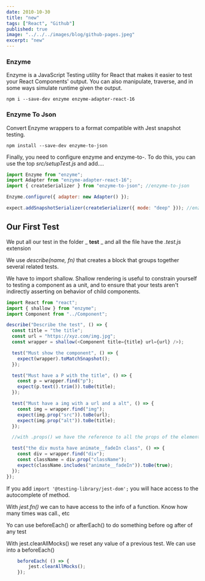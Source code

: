 ```yaml
---
date: 2010-10-30
title: "new"
tags: ["React", "Github"]
published: true
image: "../../../images/blog/github-pages.jpeg"
excerpt: "new"
---
```


### Enzyme

Enzyme is a JavaScript Testing utility for React that makes it easier to test your React Components' output. You can also manipulate, traverse, and in some ways simulate runtime given the output.

```
npm i --save-dev enzyme enzyme-adapter-react-16
```

### Enzyme To Json

Convert Enzyme wrappers to a format compatible with Jest snapshot testing.

```
npm install --save-dev enzyme-to-json
```

Finally, you need to configure enzyme and enzyme-to-.
To do this, you can use the top _src/setupTest.js_ and add....

```js
import Enzyme from "enzyme";
import Adapter from "enzyme-adapter-react-16";
import { createSerializer } from "enzyme-to-json"; //enzyme-to-json

Enzyme.configure({ adapter: new Adapter() });

expect.addSnapshotSerializer(createSerializer({ mode: "deep" })); //enzyme-to-json
```

## Our First Test

We put all our test in the folder _ **test** _ and all the file have the _.test.js_ extension

We use _describe(name, fn)_ that creates a block that groups together several related tests.

We have to import shallow. Shallow rendering is useful to constrain
yourself to testing a component as a unit, and to ensure that your tests aren't indirectly asserting on behavior of child components.

```js
import React from "react";
import { shallow } from "enzyme";
import Component from "../Component";

describe("Describe the test", () => {
  const title = "the title";
  const url = "https://xyz.com/img.jpg";
  const wrapper = shallow(<Component title={title} url={url} />);

  test("Must show the component", () => {
    expect(wrapper).toMatchSnapshot();
  });

  test("Must have a P with the title", () => {
    const p = wrapper.find("p");
    expect(p.text().trim()).toBe(title);
  });

  test("Must have a img with a url and a alt", () => {
    const img = wrapper.find("img");
    expect(img.prop("src")).toBe(url);
    expect(img.prop("alt")).toBe(title);
  });

  //with .props() we have the reference to all the props of the element

  test("the div musta have animate__fadeIn class", () => {
    const div = wrapper.find("div");
    const className = div.prop("className");
    expect(className.includes("animate__fadeIn")).toBe(true);
  });
});
```

If you add 
``` import '@testing-library/jest-dom'; ```
 you will hace access to the autocomplete of method.


With *jest.fn()* we can to have access to the info of a function.
Know how many times was call., etc

Yo can use beforeEach() or afterEach() to do something before og after of any test

With jest.clearAllMocks() we reset any value of a previous test.
We can use into a beforeEach()
```js
    beforeEach( () => {
        jest.clearAllMocks();
    });
```




